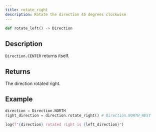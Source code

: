```yaml
---
title: rotate_right
description: Rotate the direction 45 degrees clockwise
---
```


```py
def rotate_left() -> Direction
```

## Description

`Direction.CENTER` returns itself.

## Returns

The direction rotated right.

## Example

```py
direction = Direction.NORTH
right_direction = direction.rotate_right() # Direction.NORTH_WEST

log(f"{direction} rotated right is {left_direction}")
```
